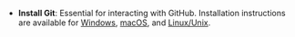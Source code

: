 - **Install Git**: Essential for interacting with GitHub. Installation instructions are available for [Windows](https://git-scm.com/download/win),  [macOS](https://git-scm.com/download/mac), and [Linux/Unix](https://git-scm.com/download/linux).

